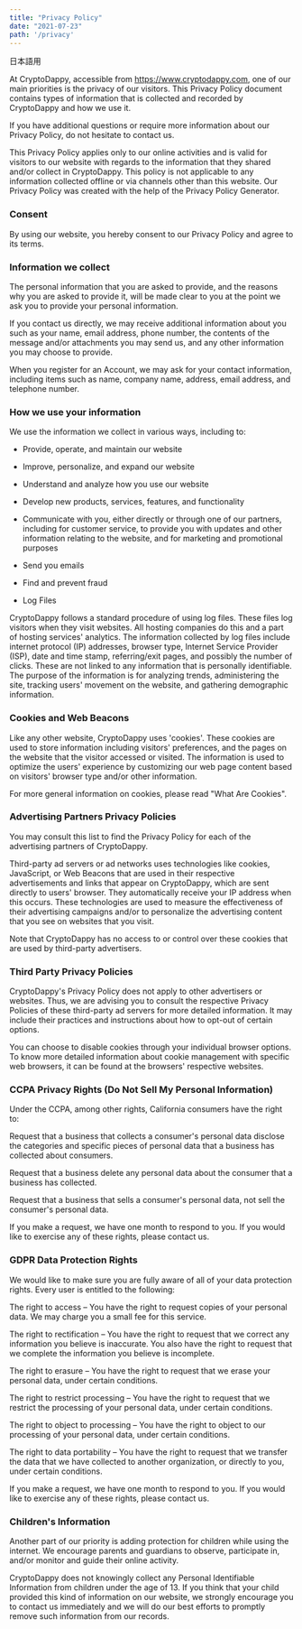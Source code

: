 ```yaml
---
title: "Privacy Policy"
date: "2021-07-23"
path: '/privacy'
---
```


日本語用

At CryptoDappy, accessible from https://www.cryptodappy.com, 
one of our main priorities is the privacy of our visitors. 
This Privacy Policy document contains types of information 
that is collected and recorded by CryptoDappy and how we use it.

If you have additional questions or require more information about our Privacy Policy, 
do not hesitate to contact us.

This Privacy Policy applies only to our online activities and is valid for visitors to our website with 
regards to the information that they shared and/or collect in CryptoDappy. This policy is not applicable 
to any information collected offline or via channels other than this website. Our Privacy Policy was 
created with the help of the Privacy Policy Generator.

### Consent
By using our website, you hereby consent to our Privacy Policy and agree to its terms.

### Information we collect
The personal information that you are asked to provide, and the reasons why you are asked to provide it, 
will be made clear to you at the point we ask you to provide your personal information.

If you contact us directly, we may receive additional information about you such as your name, 
email address, phone number, the contents of the message and/or attachments you may send us, 
and any other information you may choose to provide.

When you register for an Account, we may ask for your contact information, including items such as name, 
company name, address, email address, and telephone number.

### How we use your information
We use the information we collect in various ways, including to:

* Provide, operate, and maintain our website

* Improve, personalize, and expand our website

* Understand and analyze how you use our website

* Develop new products, services, features, and functionality

* Communicate with you, either directly or through one of our partners, 
including for customer service, to provide you with updates and other information relating to the website, 
and for marketing and promotional purposes

* Send you emails

* Find and prevent fraud

* Log Files

CryptoDappy follows a standard procedure of using log files. These files log visitors when they visit websites. 
All hosting companies do this and a part of hosting services' analytics. The information collected by log files 
include internet protocol (IP) addresses, browser type, Internet Service Provider (ISP), date and time stamp, 
referring/exit pages, and possibly the number of clicks. These are not linked to any information that is 
personally identifiable. The purpose of the information is for analyzing trends, administering the site, 
tracking users' movement on the website, and gathering demographic information.

### Cookies and Web Beacons
Like any other website, CryptoDappy uses 'cookies'. These cookies are used to store information including 
visitors' preferences, and the pages on the website that the visitor accessed or visited. 
The information is used to optimize the users' experience by customizing our web page content based on 
visitors' browser type and/or other information.

For more general information on cookies, please read "What Are Cookies".

### Advertising Partners Privacy Policies
You may consult this list to find the Privacy Policy for each of the advertising partners of CryptoDappy.

Third-party ad servers or ad networks uses technologies like cookies, JavaScript, 
or Web Beacons that are used in their respective advertisements and links that appear on CryptoDappy, 
which are sent directly to users' browser. They automatically receive your IP address when this occurs. 
These technologies are used to measure the effectiveness of their advertising campaigns and/or to 
personalize the advertising content that you see on websites that you visit.

Note that CryptoDappy has no access to or control over these cookies that are used by third-party advertisers.

### Third Party Privacy Policies
CryptoDappy's Privacy Policy does not apply to other advertisers or websites. 
Thus, we are advising you to consult the respective Privacy Policies of these third-party ad servers 
for more detailed information. It may include their practices and instructions about how to opt-out of certain options.

You can choose to disable cookies through your individual browser options. 
To know more detailed information about cookie management with specific web browsers, 
it can be found at the browsers' respective websites.

### CCPA Privacy Rights (Do Not Sell My Personal Information)
Under the CCPA, among other rights, California consumers have the right to:

Request that a business that collects a consumer's personal data disclose the 
categories and specific pieces of personal data that a business has collected about consumers.

Request that a business delete any personal data about the consumer that a business has collected.

Request that a business that sells a consumer's personal data, not sell the consumer's personal data.

If you make a request, we have one month to respond to you. If you would like to exercise any of these rights, please contact us.

### GDPR Data Protection Rights
We would like to make sure you are fully aware of all of your data protection rights. 
Every user is entitled to the following:

The right to access – You have the right to request copies of your personal data. 
We may charge you a small fee for this service.

The right to rectification – You have the right to request that we correct any information you believe is inaccurate. 
You also have the right to request that we complete the information you believe is incomplete.

The right to erasure – You have the right to request that we erase your personal data, under certain conditions.

The right to restrict processing – You have the right to request that we restrict the processing of your personal data, 
under certain conditions.

The right to object to processing – You have the right to object to our processing of your personal data, 
under certain conditions.

The right to data portability – You have the right to request that we transfer the data that we have 
collected to another organization, or directly to you, under certain conditions.

If you make a request, we have one month to respond to you. 
If you would like to exercise any of these rights, please contact us.

### Children's Information
Another part of our priority is adding protection for children while using the internet. 
We encourage parents and guardians to observe, participate in, and/or monitor and guide their online activity.

CryptoDappy does not knowingly collect any Personal Identifiable Information from children under the age of 13. 
If you think that your child provided this kind of information on our website, we strongly encourage you to 
contact us immediately and we will do our best efforts to promptly remove such information from our records.